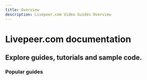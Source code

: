 ```yaml
---
title: Overview
description: Livepeer.com Video Guides Overview
---
```


# Livepeer.com documentation

## Explore guides, tutorials and sample code.

<DocsGrid cols={2}>
  <DocsPost
    title="Start Live Streaming"
    description="Quickly get started with Livepeer.com"
    href="/docs/guides/start-live-streaming/tutorial"
    image="/img/docs/thumbnail.png"
  />
  <DocsPost
    title="Supported Codecs and Workflows"
    description="Review the workflows Livepeer.com supports"
    href="/docs/guides/start-live-streaming/support-matrix"
    image="/img/docs/thumbnail2.png"
  />
</DocsGrid>

### Popular guides

<DocsGrid cols={3}>
  <NavigationCard
    href="/docs/guides/start-live-streaming/tutorial"
    title="Start live streaming with Livepeer.com"
  />
  <NavigationCard
    href="/docs/guides/using-livepeer-in-your-app/example-app"
    title="Clone an example application"
  />
  <NavigationCard
    href="/docs/guides/start-live-streaming/playback"
    title="Playback a live stream"
  />
</DocsGrid>

<DocsGrid cols={3}>
  <NavigationCard
    href="/docs/guides/start-live-streaming/broadcasting"
    title="Configure broadcast software"
  />
  <NavigationCard
    href="/docs/guides/start-live-streaming/record"
    title="Record a live stream session"
  />
  <NavigationCard
    href="/docs/guides/start-live-streaming/debug-live-stream-issues"
    title="Debug live stream issues"
  />
</DocsGrid>
